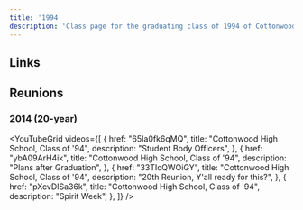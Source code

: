 ```yaml
---
title: '1994'
description: 'Class page for the graduating class of 1994 of Cottonwood High School.'
---
```


## Links


<CardGrid>
  <LinkCard
    title="Class of 1994 Facebook"
    href="https://www.facebook.com/groups/31343583651/"
    description="Official Facebook group for the class of '94."
  />
</CardGrid>

## Reunions

### 2014 (20-year)


<YouTubeGrid
	videos={[
		{
			href: "65Ia0fk6qMQ",
			title: "Cottonwood High School, Class of '94",
			description: "Student Body Officers",
		},
		{
			href: "ybA09ArH4ik",
			title: "Cottonwood High School, Class of '94",
			description: "Plans after Graduation",
		},
		{
			href: "33TIcQWOiGY",
			title: "Cottonwood High School, Class of '94",
			description: "20th Reunion, Y'all ready for this?",
		},
		{
			href: "pXcvDISa36k",
			title: "Cottonwood High School, Class of '94",
			description: "Spirit Week",
		},
	]}
/>
